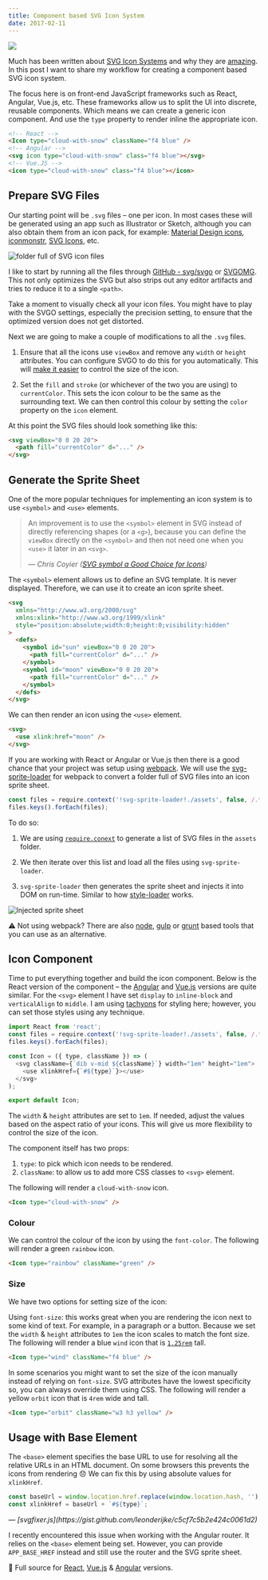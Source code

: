 ```yaml
---
title: Component based SVG Icon System
date: 2017-02-11
---
```


![](../assets/icons.png)

<DemoSource
  demo="https://react-icon.now.sh"
  source="https://github.com/winkerVSbecks/react-icon-system-demo"
/>

Much has been written about [SVG Icon Systems](https://css-tricks.com/svg-sprites-use-better-icon-fonts/) and why they are [amazing](http://jonibologna.com/svg-sprites-and-icon-systems-are-super/). In this post I want to share my workflow for creating a component based SVG icon system.

The focus here is on front-end JavaScript frameworks such as React, Angular, Vue.js, etc. These frameworks allow us to split the UI into discrete, reusable components. Which means we can create a generic icon component. And use the `type` property to render inline the appropriate icon.

```html
<!-- React -->
<Icon type="cloud-with-snow" className="f4 blue" />
<!-- Angular -->
<svg icon type="cloud-with-snow" class="f4 blue"></svg>
<!-- Vue.JS -->
<icon type="cloud-with-snow" class="f4 blue"></icon>
```

## Prepare SVG Files

Our starting point will be `.svg` files – one per icon. In most cases these will be generated using an app such as Illustrator or Sketch, although you can also obtain them from an icon pack, for example: [Material Design icons](https://github.com/google/material-design-icons), [iconmonstr](http://iconmonstr.com/), [SVG Icons](http://svgicons.sparkk.fr/), etc.

![folder full of SVG icon files](../assets/folder-of-icons.png)

I like to start by running all the files through [GitHub - svg/svgo](https://github.com/svg/svgo) or [SVGOMG](https://jakearchibald.github.io/svgomg/). This not only optimizes the SVG but also strips out any editor artifacts and tries to reduce it to a single `<path>`.

Take a moment to visually check all your icon files. You might have to play with the SVGO settings, especially the precision setting, to ensure that the optimized version does not get distorted.

Next we are going to make a couple of modifications to all the `.svg` files.

1. Ensure that all the icons use `viewBox` and remove any `width` or `height` attributes. You can configure SVGO to do this for you automatically. This will [make it easier](https://youtu.be/af4ZQJ14yu8?t=309) to control the size of the icon.

2. Set the `fill` and `stroke` (or whichever of the two you are using) to `currentColor`. This sets the icon colour to be the same as the surrounding text. We can then control this colour by setting the `color` property on the `icon` element.

At this point the SVG files should look something like this:

```html
<svg viewBox="0 0 20 20">
  <path fill="currentColor" d="..." />
</svg>
```

## Generate the Sprite Sheet

One of the more popular techniques for implementing an icon system is to use `<symbol>` and `<use>` elements.

<blockquote class="mv5">
  <p>An improvement is to use the <code>&lt;symbol&gt;</code> element in SVG instead of directly referencing shapes (or a <code>&lt;g&gt;</code>), because you can define the <code>viewBox</code> directly on the <code>&lt;symbol&gt;</code> and then not need one when you <code>&lt;use&gt;</code> it later in an <code>&lt;svg&gt;</code>.</p>

  <cite>
    &mdash; Chris Coyier (<a href="https://css-tricks.com/svg-symbol-good-choice-icons/">SVG symbol a Good Choice for Icons</a>)
	</cite>
</blockquote>

The `<symbol>` element allows us to define an SVG template. It is never displayed. Therefore, we can use it to create an icon sprite sheet.

```html
<svg
  xmlns="http://www.w3.org/2000/svg"
  xmlns:xlink="http://www.w3.org/1999/xlink"
  style="position:absolute;width:0;height:0;visibility:hidden"
>
  <defs>
    <symbol id="sun" viewBox="0 0 20 20">
      <path fill="currentColor" d="..." />
    </symbol>
    <symbol id="moon" viewBox="0 0 20 20">
      <path fill="currentColor" d="..." />
    </symbol>
  </defs>
</svg>
```

We can then render an icon using the `<use>` element.

```html
<svg>
  <use xlink:href="moon" />
</svg>
```

If you are working with React or Angular or Vue.js then there is a good chance that your project was setup using [webpack](https://webpack.js.org/). We will use the [svg-sprite-loader](https://www.npmjs.com/package/svg-sprite-loader) for webpack to convert a folder full of SVG files into an icon sprite sheet.

```js
const files = require.context('!svg-sprite-loader!./assets', false, /.*\.svg$/);
files.keys().forEach(files);
```

To do so:

1. We are using [`require.conext`](https://webpack.js.org/guides/dependency-management/#require-context) to generate a list of SVG files in the `assets` folder.

2. We then iterate over this list and load all the files using `svg-sprite-loader`.

3. `svg-sprite-loader` then generates the sprite sheet and injects it into DOM on run-time. Similar to how [style-loader](https://github.com/webpack/style-loader) works.

![Injected sprite sheet](../assets/injected-sprite-sheet.jpg)

⚠️ Not using webpack? There are also [node](https://github.com/jkphl/svg-sprite), [gulp](https://github.com/jkphl/gulp-svg-sprite) or [grunt](https://github.com/jkphl/grunt-svg-sprite) based tools that you can use as an alternative.

## Icon Component

Time to put everything together and build the icon component. Below is the React version of the component – the [Angular](https://github.com/winkerVSbecks/ng2-icon-system-demo/blob/master/src/app/icon/icon.component.ts) and [Vue.js](https://github.com/winkerVSbecks/vue-icon-system-demo/blob/master/src/components/Icon.vue) versions are quite similar. For the `<svg>` element I have set `display` to `inline-block` and `verticalAlign` to `middle`. I am using [tachyons](http://tachyons.io/) for styling here; however, you can set those styles using any technique.

```js
import React from 'react';
const files = require.context('!svg-sprite-loader!./assets', false, /.*\.svg$/);
files.keys().forEach(files);

const Icon = ({ type, className }) => (
  <svg className={`dib v-mid ${className}`} width="1em" height="1em">
    <use xlinkHref={`#${type}`}></use>
  </svg>
);

export default Icon;
```

The `width` & `height` attributes are set to `1em`. If needed, adjust the values based on the aspect ratio of your icons. This will give us more flexibility to control the size of the icon.

The component itself has two props:

1. `type`: to pick which icon needs to be rendered.
2. `className`: to allow us to add more CSS classes to `<svg>` element.

The following will render a `cloud-with-snow` icon.

```html
<Icon type="cloud-with-snow" />
```

### Colour

We can control the colour of the icon by using the `font-color`. The following will render a green `rainbow` icon.

```html
<Icon type="rainbow" className="green" />
```

### Size

We have two options for setting size of the icon:

Using `font-size`: this works great when you are rendering the icon next to some kind of text. For example, in a paragraph or a button. Because we set the `width` & `height` attributes to `1em` the icon scales to match the font size. The following will render a blue `wind` icon that is [`1.25rem`](http://tachyons.io/docs/typography/scale) tall.

```html
<Icon type="wind" className="f4 blue" />
```

In some scenarios you might want to set the size of the icon manually instead of relying on `font-size`. SVG attributes have the lowest specificity so, you can always override them using CSS. The following will render a yellow `orbit` icon that is `4rem` wide and tall.

```html
<Icon type="orbit" className="w3 h3 yellow" />
```

## Usage with Base Element

The `<base>` element specifies the base URL to use for resolving all the relative URLs in an HTML document. On some browsers this prevents the icons from rendering 😞 We can fix this by using absolute values for `xlinkHref`.

```js
const baseUrl = window.location.href.replace(window.location.hash, '');
const xlinkHref = baseUrl + `#${type}`;
```

<cite>
  &mdash;
  [svgfixer.js](https://gist.github.com/leonderijke/c5cf7c5b2e424c0061d2)
</cite>

I recently encountered this issue when working with the Angular router. It relies on the `<base>` element being set. However, you can provide `APP_BASE_HREF` instead and still use the router and the SVG sprite sheet.

🍞 Full source for [React](https://github.com/winkerVSbecks/react-icon-system-demo), [Vue.js](https://github.com/winkerVSbecks/vue-icon-system-demo) & [Angular](https://github.com/winkerVSbecks/ng2-icon-system-demo) versions.
